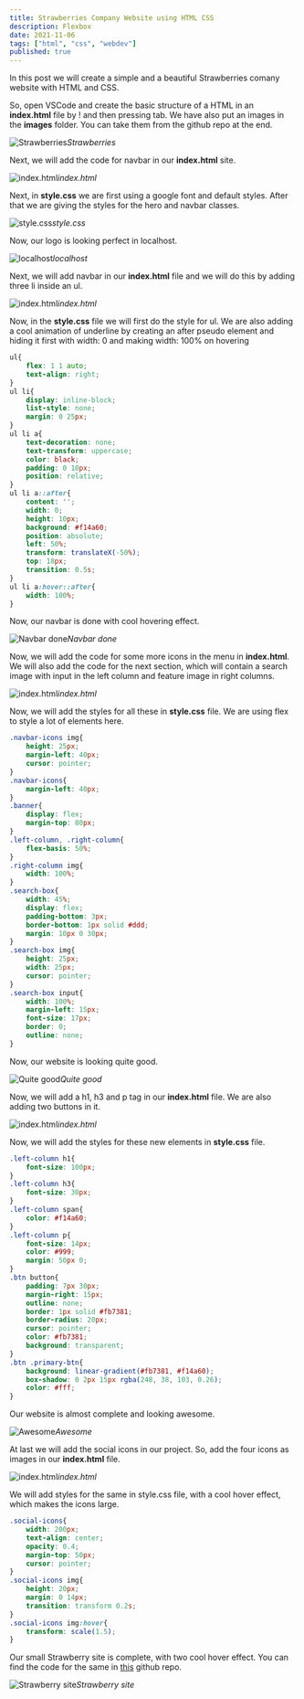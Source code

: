 ```yaml
---
title: Strawberries Company Website using HTML CSS
description: Flexbox
date: 2021-11-06
tags: ["html", "css", "webdev"]
published: true
---
```




In this post we will create a simple and a beautiful Strawberries comany website with HTML and CSS.

So, open VSCode and create the basic structure of a HTML in an **index.html** file by ! and then pressing tab. We have also put an images in the **images** folder. You can take them from the github repo at the end.

![Strawberries](https://res.cloudinary.com/dxkxvfo2o/image/upload/v1660587127/New-blogs/Yashvendra_5/2_mguzdq.png)_Strawberries_

Next, we will add the code for navbar in our **index.html** site.

![index.html](https://res.cloudinary.com/dxkxvfo2o/image/upload/v1660587129/New-blogs/Yashvendra_5/3_zkeus7.png)_index.html_

Next, in **style.css** we are first using a google font and default styles. After that we are giving the styles for the hero and navbar classes.

![style.css](https://res.cloudinary.com/dxkxvfo2o/image/upload/v1660587131/New-blogs/Yashvendra_5/4_qsqvnl.png)_style.css_

Now, our logo is looking perfect in localhost.

![localhost](https://res.cloudinary.com/dxkxvfo2o/image/upload/v1660587133/New-blogs/Yashvendra_5/5_nrbvmx.png)_localhost_

Next, we will add navbar in our **index.html** file and we will do this by adding three li inside an ul.

![index.html](https://res.cloudinary.com/dxkxvfo2o/image/upload/v1660587136/New-blogs/Yashvendra_5/6_m7x2eo.png)_index.html_

Now, in the **style.css** file we will first do the style for ul. We are also adding a cool animation of underline by creating an after pseudo element and hiding it first with width: 0 and making width: 100% on hovering

```css
ul{
    flex: 1 1 auto;
    text-align: right;
}
ul li{
    display: inline-block;
    list-style: none;
    margin: 0 25px;
}
ul li a{
    text-decoration: none;
    text-transform: uppercase;
    color: black;
    padding: 0 10px;
    position: relative;
}
ul li a::after{
    content: '';
    width: 0;
    height: 10px;
    background: #f14a60;
    position: absolute;
    left: 50%;
    transform: translateX(-50%);
    top: 18px;
    transition: 0.5s;
}
ul li a:hover::after{
    width: 100%;
}
```

Now, our navbar is done with cool hovering effect.

![Navbar done](https://res.cloudinary.com/dxkxvfo2o/image/upload/v1660587138/New-blogs/Yashvendra_5/7_yggbf7.png)_Navbar done_

Now, we will add the code for some more icons in the menu in **index.html**. We will also add the code for the next section, which will contain a search image with input in the left column and feature image in right columns.

![index.html](https://res.cloudinary.com/dxkxvfo2o/image/upload/v1660587141/New-blogs/Yashvendra_5/8_grjqca.png)_index.html_

Now, we will add the styles for all these in **style.css** file. We are using flex to style a lot of elements here.

```css
.navbar-icons img{
    height: 25px;
    margin-left: 40px;
    cursor: pointer;
}
.navbar-icons{
    margin-left: 40px;
}
.banner{
    display: flex;
    margin-top: 80px;
}
.left-column, .right-column{
    flex-basis: 50%;
}
.right-column img{
    width: 100%;
}
.search-box{
    width: 45%;
    display: flex;
    padding-bottom: 3px;
    border-bottom: 1px solid #ddd;
    margin: 10px 0 30px;
}
.search-box img{
    height: 25px;
    width: 25px;
    cursor: pointer;
}
.search-box input{
    width: 100%;
    margin-left: 15px;
    font-size: 17px;
    border: 0;
    outline: none;
}
```

Now, our website is looking quite good.

![Quite good](https://res.cloudinary.com/dxkxvfo2o/image/upload/v1660587144/New-blogs/Yashvendra_5/9_fjzcde.png)_Quite good_

Now, we will add a h1, h3 and p tag in our **index.html** file. We are also adding two buttons in it.

![index.html](https://res.cloudinary.com/dxkxvfo2o/image/upload/v1660587147/New-blogs/Yashvendra_5/10_zstbpg.png)_index.html_

Now, we will add the styles for these new elements in **style.css** file.

```css
.left-column h1{
    font-size: 100px;
}
.left-column h3{
    font-size: 30px;
}
.left-column span{
    color: #f14a60;
}
.left-column p{
    font-size: 14px;
    color: #999;
    margin: 50px 0;
}
.btn button{
    padding: 7px 30px;
    margin-right: 15px;
    outline: none;
    border: 1px solid #fb7381;
    border-radius: 20px;
    cursor: pointer;
    color: #fb7381;
    background: transparent;
}
.btn .primary-btn{
    background: linear-gradient(#fb7381, #f14a60);
    box-shadow: 0 2px 15px rgba(248, 38, 103, 0.26);
    color: #fff;
}
```

Our website is almost complete and looking awesome.

![Awesome](https://res.cloudinary.com/dxkxvfo2o/image/upload/v1660587149/New-blogs/Yashvendra_5/11_isgwu2.png)_Awesome_

At last we will add the social icons in our project. So, add the four icons as images in our
**index.html** file.

![index.html](https://res.cloudinary.com/dxkxvfo2o/image/upload/v1660587151/New-blogs/Yashvendra_5/12_tdi8fq.png)_index.html_

We will add styles for the same in style.css file, with a cool hover effect, which makes the icons large.

```css
.social-icons{
    width: 200px;
    text-align: center;
    opacity: 0.4;
    margin-top: 50px;
    cursor: pointer;
}
.social-icons img{
    height: 20px;
    margin: 0 14px;
    transition: transform 0.2s;
}
.social-icons img:hover{
    transform: scale(1.5);
}
```

Our small Strawberry site is complete, with two cool hover effect. You can find the code for the same in [this](https://github.com/nabendu82/strawberry-site) github repo.

![Strawberry site](https://res.cloudinary.com/dxkxvfo2o/image/upload/v1660587153/New-blogs/Yashvendra_5/13_szc9xh.gif)_Strawberry site_
